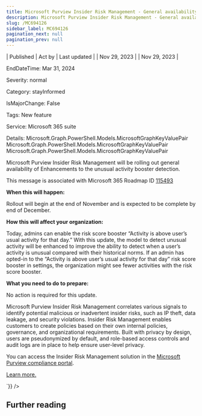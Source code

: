 ```yaml
---
title: Microsoft Purview Insider Risk Management - General availability of Enhancements tothe unusual activity booster detection
description: Microsoft Purview Insider Risk Management - General availability of Enhancements tothe unusual activity booster detection
slug: /MC694126
sidebar_label: MC694126
pagination_next: null
pagination_prev: null
---
```



| Published | Act by | Last updated |
| Nov 29, 2023 |  | Nov 29, 2023 |

EndDateTime: Mar 31, 2024

Severity: normal

Category: stayInformed

IsMajorChange: False

Tags: New feature

Service: Microsoft 365 suite

Details: Microsoft.Graph.PowerShell.Models.MicrosoftGraphKeyValuePair Microsoft.Graph.PowerShell.Models.MicrosoftGraphKeyValuePair Microsoft.Graph.PowerShell.Models.MicrosoftGraphKeyValuePair

<div dangerouslySetInnerHTML={{__html:`
<p>Microsoft Purview Insider Risk Management will be rolling out general availability of Enhancements to the unusual activity booster detection.</p>
<p>This message is associated with Microsoft 365 Roadmap ID <a href="https://www.microsoft.com/microsoft-365/roadmap?filters=&amp;searchterms=115493" target="_blank">115493</a></p>
<p><b>When this will happen:</b></p>

<p>Rollout will begin at the end of November and is expected to be complete by end of December.&nbsp;</p>

<p><b>How this will affect your organization:</b></p>

<p>Today, admins can enable the risk score booster “Activity is above user’s usual activity for that day.” With this update, the model to detect unusual activity will be enhanced to improve the ability to detect when a user’s activity is unusual compared with their historical norms. If an admin has opted-in to the “Activity is above user’s usual activity for that day” risk score booster in settings, the organization might see fewer activities with the risk score booster.</p>
<p><b>What you need to do to prepare:</b></p>
<p>No action is required for this update.</p><p>Microsoft Purview Insider Risk Management correlates various signals to identify potential malicious or inadvertent insider risks, such as IP theft, data leakage, and security violations. Insider Risk Management enables customers to create policies based on their own internal policies, governance, and organizational requirements. Built with privacy by design, users are pseudonymized by default, and role-based access controls and audit logs are in place to help ensure user-level privacy.</p><p>You can access the Insider Risk Management solution in the <a href="https://purview.microsoft.com/compliance" target="_blank">Microsoft Purview compliance portal</a>.</p><p> 
</p><p><a href="https://learn.microsoft.com/purview/insider-risk-management-settings-policy-indicators#risk-score-boosters" target="_blank">Learn more.</a></p>
`}} />

## Further reading
